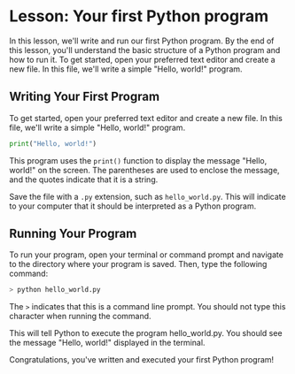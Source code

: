 # Lesson: Your first Python program

In this lesson, we'll write and run our first Python program. By the end of this lesson, you'll understand the basic structure of a Python program and how to run it.
To get started, open your preferred text editor and create a new file. In this file, we'll write a simple "Hello, world!" program.

## Writing Your First Program

To get started, open your preferred text editor and create a new file. In this file, we'll write a simple "Hello, world!" program.

```python
print("Hello, world!")
```

This program uses the `print()` function to display the message "Hello, world!" on the screen. The parentheses are used to enclose the message, and the quotes indicate that it is a string.

Save the file with a `.py` extension, such as `hello_world.py`. This will indicate to your computer that it should be interpreted as a Python program.

## Running Your Program

To run your program, open your terminal or command prompt and navigate to the directory where your program is saved. Then, type the following command:

```bash
> python hello_world.py
```

The `>` indicates that this is a command line prompt. You should not type this character when running the command.

This will tell Python to execute the program hello_world.py. You should see the message "Hello, world!" displayed in the terminal.

Congratulations, you've written and executed your first Python program!
